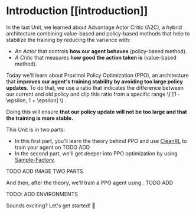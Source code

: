 # Introduction [[introduction]]

In the last Unit, we learned about Advantage Actor Critic (A2C), a hybrid architecture combining value-based and policy-based methods that help to stabilize the training by reducing the variance with:

- *An Actor* that controls **how our agent behaves** (policy-based method).
- *A Critic* that measures **how good the action taken is** (value-based method).

Today we'll learn about Proximal Policy Optimization (PPO), an architecture that **improves our agent's training stability by avoiding too large policy updates**. To do that, we use a ratio that indicates the difference between our current and old policy and clip this ratio from a specific range \\( [1 - \epsilon, 1 + \epsilon] \\) .

Doing this will ensure **that our policy update will not be too large and that the training is more stable.**

This Unit is in two parts:
- In this first part, you'll learn the theory behind PPO and use [CleanRL](https://github.com/vwxyzjn/cleanrl) to train your agent on TODO ADD
- In the second part, we'll get deeper into PPO optimization by using [Sample-Factory](https://samplefactory.dev/).

TODO ADD IMAGE TWO PARTS

And then, after the theory, we'll train a PPO agent using . TODO ADD

TODO: ADD ENVIRONMENTS

Sounds exciting? Let's get started! 🚀
